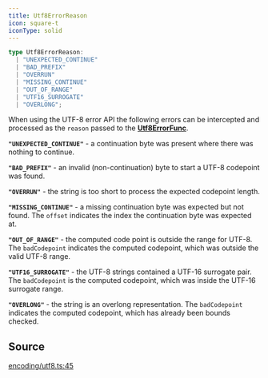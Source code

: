 ```yaml
---
title: Utf8ErrorReason
icon: square-t
iconType: solid
---
```


```ts
type Utf8ErrorReason: 
  | "UNEXPECTED_CONTINUE"
  | "BAD_PREFIX"
  | "OVERRUN"
  | "MISSING_CONTINUE"
  | "OUT_OF_RANGE"
  | "UTF16_SURROGATE"
  | "OVERLONG";
```

When using the UTF-8 error API the following errors can be intercepted and processed as the `reason` passed to the
[**Utf8ErrorFunc**](/sdk/content/type-aliases/Utf8ErrorFunc).

**`"UNEXPECTED_CONTINUE"`** - a continuation byte was present where there was nothing to continue.

**`"BAD_PREFIX"`** - an invalid (non-continuation) byte to start a UTF-8 codepoint was found.

**`"OVERRUN"`** - the string is too short to process the expected codepoint length.

**`"MISSING_CONTINUE"`** - a missing continuation byte was expected but not found. The `offset` indicates the index
the continuation byte was expected at.

**`"OUT_OF_RANGE"`** - the computed code point is outside the range for UTF-8. The `badCodepoint` indicates the
computed codepoint, which was outside the valid UTF-8 range.

**`"UTF16_SURROGATE"`** - the UTF-8 strings contained a UTF-16 surrogate pair. The `badCodepoint` is the computed
codepoint, which was inside the UTF-16 surrogate range.

**`"OVERLONG"`** - the string is an overlong representation. The `badCodepoint` indicates the computed codepoint,
which has already been bounds checked.

## Source

[encoding/utf8.ts:45](https://github.com/dominant-strategies/quais.js/blob/efab3247fa7ea8c0c680c58d030bd569a590a580/src/encoding/utf8.ts#L45)
